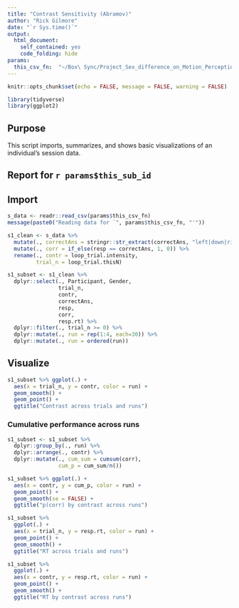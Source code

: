 ```yaml
---
title: "Contrast Sensitivity (Abramov)"
author: "Rick Gilmore"
date: "`r Sys.time()`"
output: 
  html_document:
    self_contained: yes
    code_folding: hide
params:
  this_csv_fn:  "~/Box\ Sync/Project_Sex_difference_on_Motion_Perception/data/contrast_sensitivity_task_data/2019111309492663_contrast_sensitivity_task.csv"
---
```


```r
knitr::opts_chunk$set(echo = FALSE, message = FALSE, warning = FALSE)

library(tidyverse)
library(ggplot2)
```

## Purpose

This script imports, summarizes, and shows basic visualizations of an individual's session data.

## Report for `r params$this_sub_id`

## Import

```r
s_data <- readr::read_csv(params$this_csv_fn)
message(paste0("Reading data for `", params$this_csv_fn, "'"))
```

```r
s1_clean <- s_data %>%
  mutate(., correctAns = stringr::str_extract(correctAns, "left|down|right|up")) %>%
  mutate(., corr = if_else(resp == correctAns, 1, 0)) %>%
  rename(., contr = loop_trial.intensity,
         trial_n = loop_trial.thisN)

s1_subset <- s1_clean %>%
  dplyr::select(., Participant, Gender,
                trial_n,
                contr,
                correctAns,
                resp,
                corr,
                resp.rt) %>%
  dplyr::filter(., trial_n >= 0) %>%
  dplyr::mutate(., run = rep(1:4, each=30)) %>%
  dplyr::mutate(., run = ordered(run))
```

## Visualize

```r
s1_subset %>% ggplot(.) +
  aes(x = trial_n, y = contr, color = run) +
  geom_smooth() +
  geom_point() +
  ggtitle("Contrast across trials and runs")
```

### Cumulative performance across runs

```r
s1_subset <- s1_subset %>%
  dplyr::group_by(., run) %>%
  dplyr::arrange(., contr) %>%
  dplyr::mutate(., cum_sum = cumsum(corr),
                cum_p = cum_sum/n())

s1_subset %>% ggplot(.) +
  aes(x = contr, y = cum_p, color = run) +
  geom_point() +
  geom_smooth(se = FALSE) +
  ggtitle("p(corr) by contrast across runs")
```

```r
s1_subset %>%
  ggplot(.) +
  aes(x = trial_n, y = resp.rt, color = run) +
  geom_point() +
  geom_smooth() +
  ggtitle("RT across trials and runs")
```

```r
s1_subset %>%
  ggplot(.) +
  aes(x = contr, y = resp.rt, color = run) +
  geom_point() +
  geom_smooth() +
  ggtitle("RT by contrast across runs")
```

